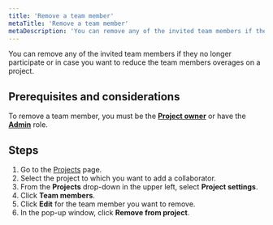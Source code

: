 ```yaml
---
title: 'Remove a team member'
metaTitle: 'Remove a team member'
metaDescription: 'You can remove any of the invited team members if they no longer participate or in case you want to reduce the team members overages on a project.'
---
```


<TopBlock>

You can remove any of the invited team members if they no longer participate or in case you want to reduce the team members overages on a project.

</TopBlock>

## Prerequisites and considerations

To remove a team member, you must be the [**Project owner**](/data-platform/members/roles-permissions) or have the [**Admin**](/data-platform/members/roles-permissions) role.

## Steps

1. Go to the [Projects](https://cloud.prisma.io/projects) page.
2. Select the project to which you want to add a collaborator.
3. From the **Projects** drop-down in the upper left, select **Project settings**.
4. Click **Team members**.
5. Click **Edit** for the team member you want to remove.
6. In the pop-up window, click **Remove from project**.